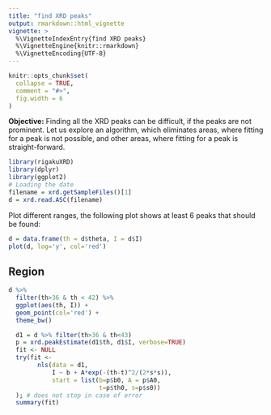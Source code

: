 ```yaml
---
title: "find XRD peaks"
output: rmarkdown::html_vignette
vignette: >
  %\VignetteIndexEntry{find XRD peaks}
  %\VignetteEngine{knitr::rmarkdown}
  %\VignetteEncoding{UTF-8}
---
```


```r
knitr::opts_chunk$set(
  collapse = TRUE,
  comment = "#>",
  fig.width = 6
)
```


**Objective:** Finding all the XRD peaks can be difficult, if the peaks are not prominent. Let us explore an algorithm, which eliminates areas, where fitting for a peak is not possible, and other areas, where fitting for a peak is straight-forward.

```r
library(rigakuXRD)
library(dplyr)
library(ggplot2)
# Loading the date
filename = xrd.getSampleFiles()[1]
d = xrd.read.ASC(filename)
```


Plot different ranges, the following plot shows at least 6 peaks that should be found:

```r
d = data.frame(th = d$theta, I = d$I)
plot(d, log='y', col='red')
```

## Region

```r
d %>%
  filter(th>36 & th < 42) %>%
  ggplot(aes(th, I)) + 
  geom_point(col='red') + 
  theme_bw()
```


```r
  d1 = d %>% filter(th>36 & th<43)
  p = xrd.peakEstimate(d1$th, d1$I, verbose=TRUE)
  fit <- NULL
  try(fit <-
        nls(data = d1,
            I ~ b + A*exp(-(th-t)^2/(2*s*s)),
            start = list(b=p$b0, A = p$A0, 
                         t=p$th0, s=p$s0))
  ); # does not stop in case of error
  summary(fit) 
```
